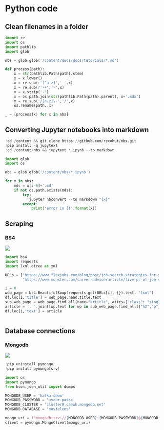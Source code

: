# Python code

## Clean filenames in a folder

```python
import re
import os
import pathlib
import glob

nbs = glob.glob('/content/docs/docs/tutorials/*.md')

def process(path):
    x = str(pathlib.Path(path).stem)
    x = x.lower()
    x = re.sub(r'[^a-z]','-',x)
    x = re.sub(r'-+','-',x)
    x = x.strip('-')
    x = os.path.join(str(pathlib.Path(path).parent), x+'.mdx')
    x = re.sub('/[a-z]\-','/',x)
    os.rename(path, x)

_ = [process(x) for x in nbs]
```

## Converting Jupyter notebooks into markdown

```python
!cd /content && git clone https://github.com/recohut/nbs.git
!pip install -q jupytext
!cd /content/nbs && jupytext *.ipynb --to markdown
```

```python
import glob
import os

nbs = glob.glob('/content/nbs/*.ipynb')

for x in nbs:
    mds = x[:-6]+'.md'
    if not os.path.exists(mds):
        try:
          !jupyter nbconvert --to markdown "{x}"
        except:
            print('error in {}'.format(x))
```

## Scraping

### BS4

<a href="https://nbviewer.org/github/recohut/nbs/blob/main/2020-06-20-simple-scraping-nlp-bs4-distilbert.ipynb" alt=""> <img src="https://colab.research.google.com/assets/colab-badge.svg" /></a>

```python
import bs4
import requests
import lxml.etree as xml

URLs = ["https://www.flexjobs.com/blog/post/job-search-strategies-for-success-v2/",
        "https://www.monster.com/career-advice/article/five-ps-of-job-search-progress"]

i = 0
web_page = bs4.BeautifulSoup(requests.get(URLs[i], {}).text, "lxml")
df.loc[i,'title'] = web_page.head.title.text
sub_web_page = web_page.find_all(name="article", attrs={"class": "single-post-page"})[0]
article = '. '.join([wp.text for wp in sub_web_page.find_all({"h2","p"})])
df.loc[i,'text'] = article
        
```

## Database connections

### Mongodb

<a href="https://nbviewer.org/github/recohut/nbs/blob/main/2021-06-11-recostep-mongodb-listener.ipynb" alt=""> <img src="https://colab.research.google.com/assets/colab-badge.svg" /></a>


```python
!pip uninstall pymongo
!pip install pymongo[srv]

import os
import pymongo
from bson.json_util import dumps

MONGODB_USER = 'kafka-demo'
MONGODB_PASSWORD = '<your-pass>'
MONGODB_CLUSTER = 'cluster0.ca4wh.mongodb.net'
MONGODB_DATABASE = 'movielens'

mongo_uri = f"mongodb+srv://{MONGODB_USER}:{MONGODB_PASSWORD}@{MONGODB_CLUSTER}/{MONGODB_DATABASE}?retryWrites=true&w=majority"
client = pymongo.MongoClient(mongo_uri)
```